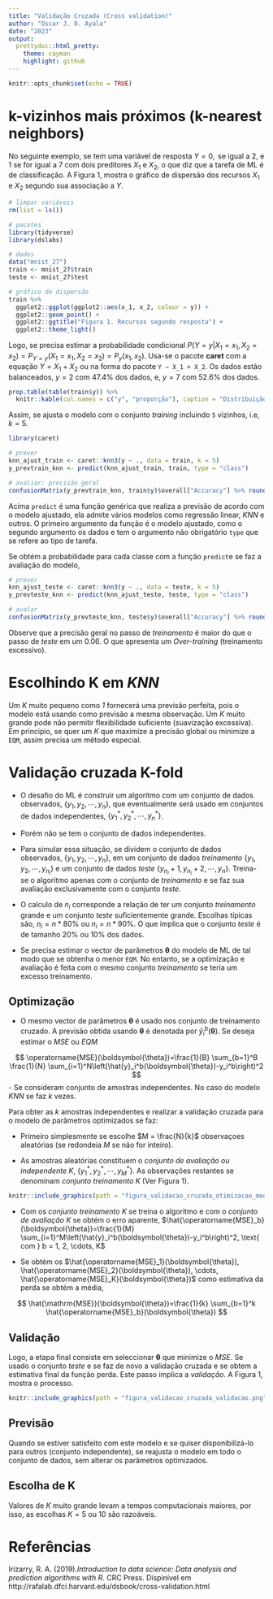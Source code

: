 ---
title: "Validação Cruzada (Cross validation)"
author: "Oscar J. O. Ayala"
date: "2023"
output:
  prettydoc::html_pretty:
    theme: cayman
    highlight: github
---

```{r setup, include=FALSE}
knitr::opts_chunk$set(echo = TRUE)
```

# k-vizinhos mais próximos (k-nearest neighbors)

No seguinte exemplo, se tem uma variável de resposta $Y = 0, \text{ se igual a } 2 \text{, e } 1 \text{ se for igual a } 7$ com dois preditores $X_1 \text{ e } X_2$, o que diz que a tarefa de ML é de classificação. A Figura 1, mostra o gráfico de dispersão dos recursos $X_1$ e $X_2$ segundo sua associação a $Y$.

```{r eval=TRUE, echo=TRUE, message=FALSE, warning=FALSE}

# limpar variáveis
rm(list = ls())

# pacotes
library(tidyverse)
library(dslabs)

# dados
data("mnist_27")
train <- mnist_27$train
teste <- mnist_27$test

# gráfico de dispersão
train %>% 
  ggplot2::ggplot(ggplot2::aes(x_1, x_2, colour = y)) + 
  ggplot2::geom_point() +
  ggplot2::ggtitle("Figura 1. Recursos segundo resposta") +
  ggplot2::theme_light()


```


Logo, se precisa estimar a probabilidade condicional $P(Y = y|X_1 = x_1, X_2 = x_2) = P_{Y = y}(X_1 = x_1, X_2 = x_2) = P_{y}(x_1, x_2)$. Usa-se o pacote **caret** com a equação $Y = X_1 + X_2$ ou na forma do pacote `Y ~ X_1 + X_2`. Os dados estão balanceados, $y = 2 \text{ com 47.4% dos dados, e, } y = 7 \text{ com 52.6% dos dados}$. 

```{r eval=TRUE, echo=TRUE, message=FALSE, warning=FALSE}
prop.table(table(train$y)) %>% 
  knitr::kable(col.names = c("y", "proporção"), caption = "Distribuição do conjunto train segundo níveis do fator y") 
```

Assim, se ajusta o modelo com o conjunto *training* incluindo `5` vizinhos, i.e, $k = 5$.

```{r eval=TRUE, echo=TRUE, message=FALSE, warning=FALSE}
library(caret)

# prever
knn_ajust_train <- caret::knn3(y ~ ., data = train, k = 5)
y_prevtrain_knn <- predict(knn_ajust_train, train, type = "class")

# avaliar: precisão geral
confusionMatrix(y_prevtrain_knn, train$y)$overall["Accuracy"] %>% round(2)

```

Acima `predict` é uma função genérica que realiza a previsão de acordo com o modelo ajustado, ela admite vários modelos como regressão linear, *KNN* e outros. O primeiro argumento da função é o modelo ajustado, como o segundo argumento os dados e tem o argumento não obrigatório `type` que se refere ao tipo de tarefa. 

Se obtém a probabilidade para cada classe com a função `predict`e se faz a avaliação do modelo, 

```{r eval=TRUE, echo=TRUE, message=FALSE, warning=FALSE}
# prever
knn_ajust_teste <- caret::knn3(y ~ ., data = teste, k = 5)
y_prevteste_knn <- predict(knn_ajust_teste, teste, type = "class")

# avalar
confusionMatrix(y_prevteste_knn, teste$y)$overall["Accuracy"] %>% round(2)

```
Observe que a precisão geral no passo de *treinamento* é maior do que o passo de *teste* em um $0.06$. O que apresenta um *Over-training* (treinamento excessivo).

# Escolhindo K em *KNN*

Um *K* muito pequeno como *1* fornecerá uma previsão perfeita, pois o modelo está usando como previsão a mesma observação. Um *K* muito grande pode não permitir flexibilidade suficiente (suavização excessiva). Em principio, se quer um *K* que maximize a precisão global ou minimize a `EQM`, assim precisa um método especial. 

# Validação cruzada K-fold

- O desafio do ML é construir um algoritmo com um conjunto de dados observados, $\{y_1, y_2, \cdots, y_n \}$, que eventualmente será usado em conjuntos de dados independentes, $\{y^*_1, y^*_2, \cdots, y^*_n \}$. 

- Porém não se tem o conjunto de dados independentes.

- Para simular essa situação, se dividem o conjunto de dados observados, $\{y_1, y_2, \cdots, y_n \}$, em um conjunto de dados *treinamento* $\{y_1, y_2, \cdots, y_{n_i} \}$ e um conjunto de dados *teste* $\{y_{n_i} + 1, y_{n_i} + 2, \cdots, y_n\}$. Treina-se o algoritmo apenas com o conjunto de *treinamento* e se faz sua avaliação exclusivamente com o conjunto *teste*. 

- O calculo de $n_i$ corresponde a relação de ter um conjunto *treinamento* grande e um conjunto *teste* suficientemente grande. Escolhas típicas são, $n_i = n * 80\%$ ou $n_i = n * 90\%$. O que implica que o conjunto *teste* é de tamanho $20\% \text{ ou } 10\%$ dos dados.

- Se precisa estimar o vector de parâmetros $\boldsymbol{\theta}$ do modelo de ML de tal modo que se obtenha o menor `EQM`. No entanto, se a optimização e avaliação é feita com o mesmo conjunto *treinamento* se teria um excesso treinamento. 

## Optimização

- O mesmo vector de parâmetros $\boldsymbol{\theta}$ é usado nos conjunto de treinamento cruzado. A previsão obtida usando $\boldsymbol{\theta}$ é denotada por $\hat{y}_i^b(\boldsymbol{\theta})$. Se deseja estimar o $MSE \text{ ou } EQM$

$$
\operatorname{MSE}(\boldsymbol{\theta})=\frac{1}{B} \sum_{b=1}^B \frac{1}{N} \sum_{i=1}^N\left(\hat{y}_i^b(\boldsymbol{\theta})-y_i^b\right)^2
$$
- Se consideram conjunto de amostras independentes. No caso do modelo *KNN* se faz *k* vezes. 

Para obter as *k* amostras independentes e realizar a validação cruzada para o modelo de parâmetros optimizados se faz:

- Primeiro simplesmente se escolhe $M = \frac{N}{k}$ observaçoes aleatórias (se redondeia $M$ se não for inteiro). 

- As amostras aleatórias constituem o *conjunto de avaliação ou independente K*, $\{ y^*_1, y^*_2, \cdots, y^*_M\}$. As observações restantes se denominam *conjunto treinamento K* (Ver Figura 1).

```{r eval=TRUE, echo=FALSE, hide=FALSE}
knitr::include_graphics(path = "figura_validacao_cruzada_otimizacao_modelo.png")
```


- Com os *conjunto treinamento K* se treina o algoritmo e com o *conjunto de avaliação K* se obtém o erro aparente, $\hat{\operatorname{MSE}_b}(\boldsymbol{\theta})=\frac{1}{M} \sum_{i=1}^M\left(\hat{y}_i^b(\boldsymbol{\theta})-y_i^b\right)^2, \text{ com } b = 1, 2, \cdots, K$

- Se obtém os $\hat{\operatorname{MSE}_1}(\boldsymbol{\theta}), \hat{\operatorname{MSE}_2}(\boldsymbol{\theta}), \cdots, \hat{\operatorname{MSE}_K}(\boldsymbol{\theta})$ como estimativa da perda se obtém a média,

$$
\hat{\mathrm{MSE}}(\boldsymbol{\theta})=\frac{1}{k} \sum_{b=1}^k \hat{\operatorname{MSE}_b}(\boldsymbol{\theta})
$$

## Validação

Logo, a etapa final consiste em seleccionar $\boldsymbol{\theta}$ que minimize o $MSE$. Se usado o conjunto *teste* e se faz de novo a validação cruzada e se obtem a estimativa final da função perda. Este passo implica a *validação*. A Figura 1, mostra o processo. 


```{r eval=TRUE, echo=FALSE, hide=FALSE}
knitr::include_graphics(path = "figura_validacao_cruzada_validacao.png")
```


## Previsão

Quando se estiver satisfeito com este modelo e se quiser disponibilizá-lo para outros (conjunto independente), se reajusta o modelo em todo o conjunto de dados, sem alterar os parâmetros optimizados.

## Escolha de K

Valores de $K$ muito grande levam a tempos computacionais maiores, por isso, as escolhas $K = 5 \text{ ou } 10$ são razoáveis. 

# Referências 

Irizarry, R. A. (2019).*Introduction to data science: Data analysis and prediction algorithms with R*. CRC Press. Dispinível em http://rafalab.dfci.harvard.edu/dsbook/cross-validation.html


